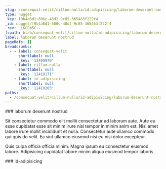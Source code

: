 ```yaml
---
slug: /consequat-velit/cillum-nulla/id-adipisicing/laborum-deserunt-nostrud
type: nugget
_key: f9b4a6d1-606c-48d2-9c85-365463f222f4
_id: nugget/f9b4a6d1-606c-48d2-9c85-365463f222f4
_rev: _iKCEm5C--_
fspath: blah/consequat-velit/cillum-nulla/id-adipisicing/laborum-deserunt-nostrud.md
label: laborum deserunt nostrud
pageRefs: {}
breadcrumbs:
  - - label: consequat-velit
      shortlabel: null
      _key: '12409970'
    - label: cillum-nulla
      shortlabel: null
      _key: '12410171'
    - label: id-adipisicing
      shortlabel: null
      _key: '12410203'
paths:
  - /consequat-velit/cillum-nulla/id-adipisicing/laborum-deserunt-nostrud
---
```


<NuggetArea>
<Nugget slug="/consequat-velit/cillum-nulla/id-adipisicing/laborum-deserunt-nostrud" type="nugget" _key="f9b4a6d1-606c-48d2-9c85-365463f222f4" _id="nugget/f9b4a6d1-606c-48d2-9c85-365463f222f4" _rev="_iKCEm5C--_" fspath="blah/consequat-velit/cillum-nulla/id-adipisicing/laborum-deserunt-nostrud.md" label="laborum deserunt nostrud" paths="/consequat-velit/cillum-nulla/id-adipisicing/laborum-deserunt-nostrud">
<NuggetBody>
### laborum deserunt nostrud

Sit consectetur commodo elit mollit consectetur ad laborum aute. Aute eu esse cupidatat esse sit minim irure nisi tempor in minim anim est. Nisi amet labore irure mollit incididunt et nulla. Consectetur aute ullamco commodo qui quis do velit. Ea sint ullamco eiusmod nisi eu nisi dolor excepteur.

Quis culpa officia officia minim. Magna ipsum eu consectetur eiusmod labore. Adipisicing cupidatat labore minim aliqua eiusmod tempor laboris.

</NuggetBody>
<Breadcrumbs>
<Crumbs>
<Crumb _key="12409970" label="consequat-velit" /><Crumb _key="12410171" label="cillum-nulla" /><Crumb _key="12410203" label="id-adipisicing" />
</Crumbs>
</Breadcrumbs>
</Nugget>

<NuggetsInbound>
</NuggetsInbound>
<NuggetsOutbound>
</NuggetsOutbound>
</NuggetArea>
<PassagesInbound>
<Passage direction="inbound" type="passage" _key="12410203" _id="passage/12410203" _rev="_iKCEm46--A" label="id-adipisicing" passage="id-adipisicing" fspath="blah/consequat-velit/cillum-nulla/id-adipisicing" paths="/consequat-velit/cillum-nulla/id-adipisicing" slug="/consequat-velit/cillum-nulla/id-adipisicing">
<NuggetBody>
### id-adipisicing

</NuggetBody>
<Breadcrumbs>
<Crumbs>
<Crumb _key="12409970" label="consequat-velit" /><Crumb _key="12410171" label="cillum-nulla" />
</Crumbs>
</Breadcrumbs>
</Passage>

</PassagesInbound>
<PassagesOutbound>
</PassagesOutbound>